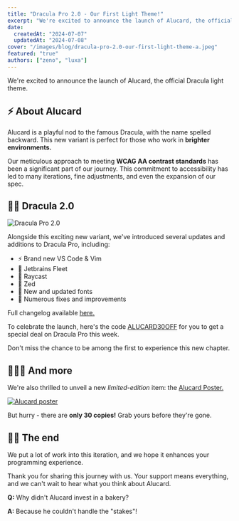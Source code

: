 ```yaml
---
title: "Dracula Pro 2.0 - Our First Light Theme!"
excerpt: "We're excited to announce the launch of Alucard, the official Dracula light theme & Dracula Pro 2.0"
date:
  createdAt: "2024-07-07"
  updatedAt: "2024-07-08"
cover: "/images/blog/dracula-pro-2.0-our-first-light-theme-a.jpeg"
featured: "true"
authors: ["zeno", "luxa"]
---
```


We're excited to announce the launch of Alucard, the official Dracula light theme.

## ⚡ About Alucard

Alucard is a playful nod to the famous Dracula, with the name spelled backward. This new variant is perfect for those who work in **brighter environments.**

Our meticulous approach to meeting **WCAG AA contrast standards** has been a significant part of our journey. This commitment to accessibility has led to many iterations, fine adjustments, and even the expansion of our spec.

## 🧛‍♂️ Dracula 2.0

![Dracula Pro 2.0](/images/blog/dracula-pro-2.0-our-first-light-theme-b.jpeg)

Alongside this exciting new variant, we've introduced several updates and additions to Dracula Pro, including:

- ⚡ Brand new VS Code & Vim
- 🚢 Jetbrains Fleet
- 🚀 Raycast
- 🐐 Zed
- 🔄 New and updated fonts
- 🧰 Numerous fixes and improvements

Full changelog available [here.](/pro/changelog#22)

To celebrate the launch, here's the code [ALUCARD30OFF](https://draculatheme.gumroad.com/l/dracula-pro/ALUCARD30OFF) for you to get a special deal on Dracula Pro this week.

Don't miss the chance to be among the first to experience this new chapter.

## 🏃🏻‍➡️ And more

We're also thrilled to unveil a new _limited-edition_ item: the [Alucard Poster.](/shop/alucard-poster)

[![Alucard poster](/images/blog/dracula-pro-2.0-our-first-light-theme-c.jpeg)](/shop/alucard-poster)

But hurry - there are **only 30 copies!** Grab yours before they're gone.

## 👋🏻 The end

We put a lot of work into this iteration, and we hope it enhances your programming experience.

Thank you for sharing this journey with us. Your support means everything, and we can't wait to hear what you think about Alucard.

**Q:** Why didn't Alucard invest in a bakery?

**A:** Because he couldn't handle the "stakes"!

